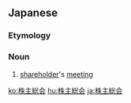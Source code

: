 ==Japanese==
{{ja-kanjitab|かぶ|ぬし|そう|かい}}

===Etymology===
{{compound|株主|総会|t1=shareholder|t2=general meeting|lang=ja|sort=かぶぬしそうかい}}

===Noun===
{{ja-noun|かぶぬしそうかい}}

# [[shareholder]]'s [[meeting]]

[[ko:株主総会]]
[[hu:株主総会]]
[[ja:株主総会]]